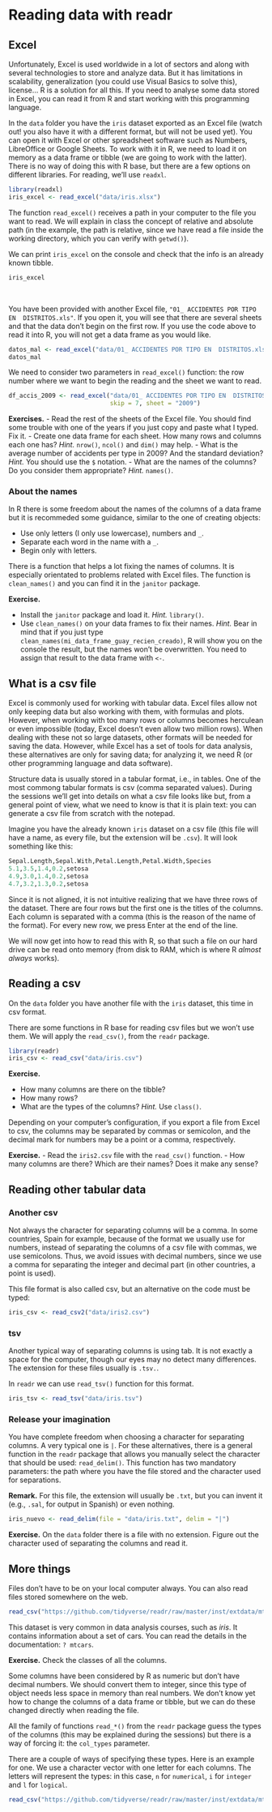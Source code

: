 # Reading data with readr

## Excel

Unfortunately, Excel is used worldwide in a lot of sectors and along with several technologies to store and analyze data. But it has limitations in scalability, generalization (you could use Visual Basics to solve this), license... R is a solution for all this. If you need to analyse some data stored in Excel, you can read it from R and start working with this programming language. 

In the `data` folder you have the `iris` dataset exported as an Excel file (watch out! you also have it with a different format, but will not be used yet). You can open it with Excel or other spreadsheet software such as Numbers, LibreOffice or Google Sheets. To work with it in R, we need to load it on memory as a data frame or tibble (we are going to work with the latter). There is no way of doing this with R base, but there are a few options on different libraries. For reading, we'll use `readxl`. 

```r
library(readxl)
iris_excel <- read_excel("data/iris.xlsx")
```

The function `read_excel()` receives a path in your computer to the file you want to read. We will explain in class the concept of relative and absolute path (in the example, the path is relative, since we have read a file inside the working directory, which you can verify with `getwd()`). 

We can print `iris_excel` on the console and check that the info is an already known tibble.

```r
iris_excel
```

</br>

You have been provided with another Excel file, `"01_ ACCIDENTES POR TIPO EN  DISTRITOS.xls"`. If you open it, you will see that there are several sheets and that the data don't begin on the first row. If you use the code above to read it into R, you will not get a data frame as you would like.

```r
datos_mal <- read_excel("data/01_ ACCIDENTES POR TIPO EN  DISTRITOS.xls")
datos_mal
```

We need to consider two parameters in `read_excel()` function: the row number where we want to begin the reading and the sheet we want to read. 

```r
df_accis_2009 <- read_excel("data/01_ ACCIDENTES POR TIPO EN  DISTRITOS.xls", 
                            skip = 7, sheet = "2009")
```

**Exercises.** 
- Read the rest of the sheets of the Excel file. You should find some trouble with one of the years if you just copy and paste what I typed. Fix it. 
- Create one data frame for each sheet. How many rows and columns each one has? _Hint._ `nrow()`, `ncol()` and `dim()` may help. 
- What is the average number of accidents per type in 2009? And the standard deviation? _Hint._ You should use the `$` notation.
- What are the names of the columns? Do you consider them appropriate? _Hint._ `names()`.

### About the names

In R there is some freedom about the names of the columns of a data frame but it is recommeded some guidance, similar to the one of creating objects: 

- Use only letters (I only use lowercase), numbers and `_`.
- Separate each word in the name with a `_`. 
- Begin only with letters. 

There is a function that helps a lot fixing the names of columns. It is especially orientated to problems related with Excel files. The function is `clean_names()` and you can find it in the `janitor` package. 

**Exercise.**

- Install the `janitor` package and load it. _Hint._ `library()`.
- Use `clean_names()` on your data frames to fix their names. _Hint._ Bear in mind that if you just type `clean_names(mi_data_frame_guay_recien_creado)`, R will show you on the console the result, but the names won't be overwritten. You need to assign that result to the data frame with ` <- `. 


## What is a csv file

Excel is commonly used for working with tabular data. Excel files allow not only keeping data but also working with them, with formulas and plots. However, when working with too many rows or columns becomes herculean or even impossible (today, Excel doesn't even allow two million rows). When dealing with these not so large datasets, other formats will be needed for saving the data. However, while Excel has a set of tools for data analysis, these alternatives are only for saving data; for analyzing it, we need R (or other programming language and data software). 

Structure data is usually stored in a tabular format, i.e., in tables. One of the most commong tabular formats is csv (comma separated values). During the sessions we'll get into details on what a csv file looks like but, from a general point of view, what we need to know is that it is plain text: you can generate a csv file from scratch with the notepad. 

Imagine you have the already known `iris` dataset on a csv file (this file will have a name, as every file, but the extension will be `.csv`). It will look something like this: 

```r
Sepal.Length,Sepal.With,Petal.Length,Petal.Width,Species
5.1,3.5,1.4,0.2,setosa
4.9,3.0,1.4,0.2,setosa
4.7,3.2,1.3,0.2,setosa
```

Since it is not aligned, it is not intuitive realizing that we have three rows of the dataset. There are four rows but the first one is the titles of the columns. Each column is separated with a comma (this is the reason of the name of the format). For every new row, we press Enter at the end of the line.

We will now get into how to read this with R, so that such a file on our hard drive can be read onto memory (from disk to RAM, which is where R _almost always_ works).

## Reading a csv

On the `data` folder you have another file with the `iris` dataset, this time in csv format. 

There are some functions in R base for reading csv files but we won't use them. We will apply the `read_csv()`, from the `readr` package. 

```r
library(readr)
iris_csv <- read_csv("data/iris.csv")
```

**Exercise.**

- How many columns are there on the tibble?
- How many rows?
- What are the types of the columns? _Hint._ Use `class()`.

Depending on your computer's configuration, if you export a file from Excel to csv, the columns may be separated by commas or semicolon, and the decimal mark for numbers may be a point or a comma, respectively. 

**Exercise.** 
- Read the `iris2.csv` file with the `read_csv()` function. 
- How many columns are there? Which are their names? Does it make any sense?

## Reading other tabular data

### Another csv

Not always the character for separating columns will be a comma. In some countries, Spain for example, because of the format we usually use for numbers, instead of separating the columns of a csv file with commas, we use semicolons. Thus, we avoid issues with decimal numbers, since we use a comma for separating the integer and decimal part (in other countries, a point is used).

This file format is also called csv, but an alternative on the code must be typed:

```r
iris_csv <- read_csv2("data/iris2.csv") 
```

### tsv

Another typical way of separating columns is using tab. It is not exactly a space for the computer, though our eyes may no detect many differences. The extension for these files usually is `.tsv.`.

In `readr` we can use `read_tsv()` function for this format.

```r
iris_tsv <- read_tsv("data/iris.tsv")
```

### Release your imagination

You have complete freedom when choosing a character for separating columns. A very typical one is `|`. For these alternatives, there is a general function in the `readr` package that allows you manually select the character that should be used: `read_delim()`. This function has two mandatory parameters: the path where you have the file stored and the character used for separations. 

**Remark.** For this file, the extension will usually be `.txt`, but you can invent it (e.g., `.sal`, for output in Spanish) or even nothing.

```r
iris_nuevo <- read_delim(file = "data/iris.txt", delim = "|")
```

**Exercise.** On the `data` folder there is a file with no extension. Figure out the character used of separating the columns and read it.

## More things

Files don't have to be on your local computer always. You can also read files stored somewhere on the web.

```r
read_csv("https://github.com/tidyverse/readr/raw/master/inst/extdata/mtcars.csv")
```

This dataset is very common in data analysis courses, such as _iris_. It contains information about a set of cars. You can read the details in the documentation: `? mtcars`.

**Exercise.** Check the classes of all the columns. 

Some columns have been considered by R as numeric but don't have decimal numbers. We should convert them to integer, since this type of object needs less space in memory than real numbers. We don't know yet how to change the columns of a data frame or tibble, but we can do these changed directly when reading the file. 

All the family of functions `read_*()` from the `readr` package guess the types of the columns (this may be explained during the sessions) but there is a way of forcing it: the `col_types` parameter.

There are a couple of ways of specifying these types. Here is an example for one. We use a character vector with one letter for each columns. The letters will represent the types: in this case, `n` for `numerical`, `i` for `integer` and `l` for `logical`.

```r
read_csv("https://github.com/tidyverse/readr/raw/master/inst/extdata/mtcars.csv", col_types = "ninnnnnilii")
```